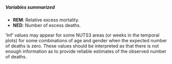 <h5><b>Variables summarized</b></h5>

* **REM**: Relative excess mortality.
* **NED**: Number of excess deaths.

'Inf' values may appear for some NUTS3 areas (or weeks in the temporal plots) for some combinations of age and gender when the expected number of deaths is zero. These values should be interpreted as that there is not enough information as to provide reliable estimates of the observed number of deaths.
